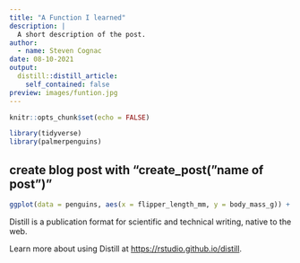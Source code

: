 ```yaml
---
title: "A Function I learned"
description: |
  A short description of the post.
author:
  - name: Steven Cognac
date: 08-10-2021
output:
  distill::distill_article:
    self_contained: false
preview: images/funtion.jpg
---
```



```r
knitr::opts_chunk$set(echo = FALSE)

library(tidyverse)
library(palmerpenguins)
```

## create blog post with "create_post("name of post")"

```r

ggplot(data = penguins, aes(x = flipper_length_mm, y = body_mass_g)) + geom_point(aes(color = species))

```


Distill is a publication format for scientific and technical writing, native to the web.

Learn more about using Distill at <https://rstudio.github.io/distill>.


